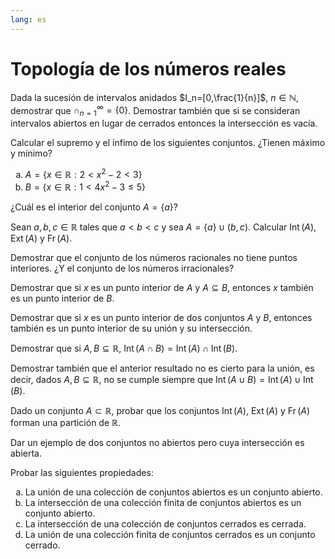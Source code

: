 ```yaml
---
lang: es
---
```

<!-- LTeX: language = es-ES -->

# Topología de los números reales

:::{#exr-sucesion-intervalos-anidados}
Dada la sucesión de intervalos anidados $I_n=[0,\frac{1}{n}]$, $n\in\mathbb{N}$, demostrar que $\cap_{n=1}^\infty = \{0\}$. Demostrar también que si se consideran intervalos abiertos en lugar de cerrados entonces la intersección es vacía.
:::

:::{#exr-supremo-infimo-maximo-minimo-2}
Calcular el supremo y el ínfimo de los siguientes conjuntos. ¿Tienen máximo y mínimo?

a. $A=\{x\in \mathbb{R} : 2 < x^2-2 < 3\}$
b. $B=\{x\in \mathbb{R} : 1 < 4x^2 - 3 \leq 5\}$
:::

:::{#exr-interior-conjunto-unitario}
¿Cuál es el interior del conjunto $A=\{a\}$?
:::

:::{#exr-interior-exterior-frontera}
Sean $a,b,c\in\mathbb{R}$ tales que $a<b<c$ y sea $A=\{a\}\cup (b,c)$. Calcular $\operatorname{Int}(A)$, $\operatorname{Ext}(A)$ y $\operatorname{Fr}(A)$.
:::

:::{#exr-interior-racionales-irracionales}
Demostrar que el conjunto de los números racionales no tiene puntos interiores. ¿Y el conjunto de los números irracionales?
:::

:::{#exr-interior-subconjunto}
Demostrar que si $x$ es un punto interior de $A$ y $A\subseteq B$, entonces $x$ también es un punto interior de $B$.
:::

:::{#exr-punto-interior-union-interseccion}
Demostrar que si $x$ es un punto interior de dos conjuntos $A$ y $B$, entonces también es un punto interior de su unión y su intersección.
:::

:::{#exr-interior-union-interseccion}
Demostrar que si $A,B\subseteq \mathbb{R}$, $\operatorname{Int}(A\cap B) = \operatorname{Int}(A)  \cap \operatorname{Int}(B)$.

Demostrar también que el anterior resultado no es cierto para la unión, es decir, dados $A,B\subseteq \mathbb{R}$, no se cumple siempre que $\operatorname{Int}(A\cup B) = \operatorname{Int}(A)  \cup  \operatorname{Int}(B)$.
:::

:::{#exr-particion-interior-exterior-frontera}
Dado un conjunto $A\subset\mathbb{R}$, probar que los conjuntos $\operatorname{Int}(A)$, $\operatorname{Ext}(A)$ y $\operatorname{Fr}(A)$ forman una partición de $\mathbb{R}$.
:::

:::{#exr-ejemplo-conjuntos-abiertos-interseccion-no-abierta}
Dar un ejemplo de dos conjuntos no abiertos pero cuya intersección es abierta.
:::

:::{#exr-union-interseccion-coleccion-abiertos-cerrados}
Probar las siguientes propiedades:

a. La unión de una colección de conjuntos abiertos es un conjunto abierto.
a. La intersección de una colección finita de conjuntos abiertos es un conjunto abierto.
a. La intersección de una colección de conjuntos cerrados es cerrada.
a. La unión de una colección finita de conjuntos cerrados es un conjunto cerrado.
:::